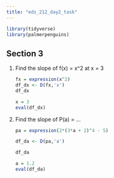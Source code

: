 ```yaml
---
title: "eds_212_day2_task"
---
```


```r
library(tidyverse)
library(palmerpenguins)
```

## Section 3

1.  Find the slope of f(x) = x\^2 at x = 3

    ```r
    fx = expression(x^2)
    df_dx <- D(fx,'x')
    df_dx

    x = 3
    eval(df_dx)

    ```

2.  Find the slope of P(a) = ...

    ```r
    pa = expression(2*(3*a + 2)^4 - 5)

    df_da <- D(pa,'a')

    df_da

    a = 1.2
    eval(df_da)
    ```
